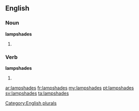 ==English==

===Noun===
'''lampshades'''

# {{plural of|[[lampshade]]}}

===Verb===
'''lampshades'''

# {{third-person singular of|lampshade}}

[[Category:English plurals]]

[[ar:lampshades]]
[[fr:lampshades]]
[[my:lampshades]]
[[pt:lampshades]]
[[sv:lampshades]]
[[ta:lampshades]]